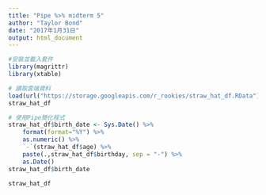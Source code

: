 ```yaml
---
title: "Pipe %>% midterm 5"
author: "Taylor Bond"
date: "2017年1月31日"
output: html_document
---
```


```r
#安裝並載入套件
library(magrittr)
library(xtable)
```


```r
# 讀取雲端資料
load(url("https://storage.googleapis.com/r_rookies/straw_hat_df.RData"))
straw_hat_df

```



```r
# 使用Pipe簡化程式
straw_hat_df$birth_date <- Sys.Date() %>%
    format(format="%Y") %>%
    as.numeric() %>%
    `-`(straw_hat_df$age) %>%
    paste(.,straw_hat_df$birthday, sep = "-") %>%
    as.Date()
straw_hat_df$birth_date

straw_hat_df
```


